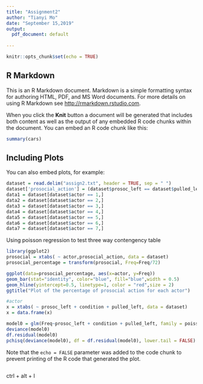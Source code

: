 ```yaml
---
title: "Assignment2"
author: "Tianyi Mo"
date: "September 15,2019"
output:
  pdf_document: default
  
---
```


```r
knitr::opts_chunk$set(echo = TRUE)
```

## R Markdown

This is an R Markdown document. Markdown is a simple formatting syntax for authoring HTML, PDF, and MS Word documents. For more details on using R Markdown see <http://rmarkdown.rstudio.com>.

When you click the **Knit** button a document will be generated that includes both content as well as the output of any embedded R code chunks within the document. You can embed an R code chunk like this:

```r
summary(cars)
```

## Including Plots

You can also embed plots, for example:


```r
dataset = read.delim("assign2.txt", header = TRUE, sep = " ")
dataset['prosocial_action'] = (dataset$prosoc_left == dataset$pulled_left)
data1 = dataset[dataset$actor == 1,]
data2 = dataset[dataset$actor == 2,]
data3 = dataset[dataset$actor == 3,]
data4 = dataset[dataset$actor == 4,]
data5 = dataset[dataset$actor == 5,]
data6 = dataset[dataset$actor == 6,]
data7 = dataset[dataset$actor == 7,]
```
Using poisson regression to test three way contengency table
```r
library(ggplot2)
prosocial = xtabs( ~ actor,prosocial_action, data = dataset)
prosocial_percentage = transform(prosocial, Freq=Freq/72)

ggplot(data=prosocial_percentage, aes(x=actor, y=Freq))
geom_bar(stat="identity", color="blue", fill="blue",width = 0.5)
geom_hline(yintercept=0.5, linetype=1, color = "red",size = 2)
ggtitle("Plot of the percentage of prosocial action for each actor")


```

```r
#actor
x = xtabs( ~ prosoc_left + condition + pulled_left, data = dataset)
x = data.frame(x)

model0 = glm(Freq~prosoc_left + condition + pulled_left, family = poisson,data = x )
deviance(model0)
df.residual(model0)
pchisq(deviance(model0), df = df.residual(model0), lower.tail = FALSE)

```

Note that the `echo = FALSE` parameter was added to the code chunk to prevent printing of the R code that generated the plot.
```r


```

ctrl + alt + I
```r

```

```r

```

